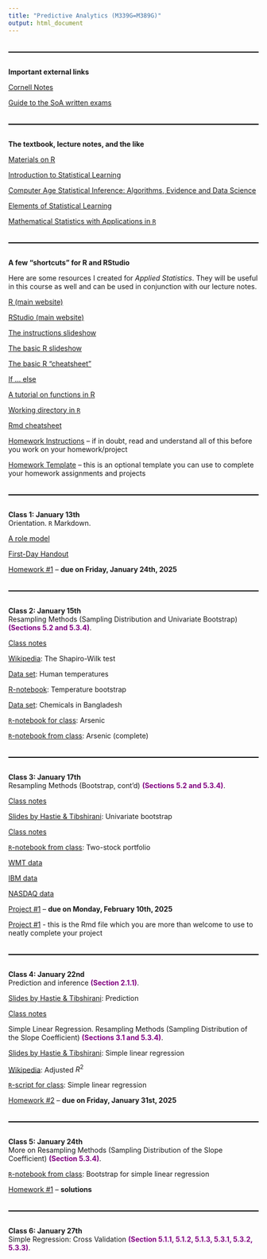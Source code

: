 ```yaml
---
title: "Predictive Analytics (M339G=M389G)"
output: html_document
---
```


<style>
  hr {
      position: relative; 
            top: 20px; 
            border: none; 
            height: 2px; 
            background: black; 
            margin-bottom: 50px; 
  }
</style>

---

**Important external links**

[Cornell Notes](http://lsc.cornell.edu/how-to-study/taking-notes/cornell-note-taking-system/)

[Guide to the SoA written exams](https://www.soa.org/globalassets/assets/files/edu/edu-guide-to-written-exam.pdf) 

---

**The textbook, lecture notes, and the like**

[Materials on R](https://mcudina.github.io/rbook/)

[Introduction to Statistical Learning](https://www.statlearning.com)

[Computer Age Statistical Inference: Algorithms, Evidence and Data Science](https://hastie.su.domains/CASI/)

[Elements of Statistical Learning](https://hastie.su.domains/ElemStatLearn/printings/ESLII_print12_toc.pdf)

[Mathematical Statistics with Applications in `R`](https://search.lib.utexas.edu/permalink/01UTAU_INST/be14ds/alma991058130777506011)

---

**A few "shortcuts" for R and RStudio**

Here are some resources I created for *Applied Statistics*. They will be useful in this course as well and can be used in conjunction with our lecture notes. 

[R (main website)](https://www.r-project.org/)

[RStudio (main website)](https://rstudio.com/)

[The instructions slideshow](instructions/m358k-R-instructions.html)

[The basic R slideshow](instructions/m358k-basic-R.html)

[The basic R "cheatsheet"](https://raw.githubusercontent.com/rstudio/cheatsheets/master/base-r.pdf)

[If ... else](https://www.datamentor.io/r-programming/if-else-statement/)

[A tutorial on functions in R](https://www.tutorialspoint.com/r/r_functions.htm)

[Working directory in `R`](https://r-coder.com/working-directory-r/)

[Rmd cheatsheet](https://www.rstudio.com/wp-content/uploads/2015/02/rmarkdown-cheatsheet.pdf)

[Homework Instructions](instructions/m358k-hw-instructions.html) -- if in doubt, read and understand all of this before you work on your homework/project

[Homework Template](instructions/homework-template.Rmd) -- this is an optional template you can use to complete your homework assignments and projects 

---

**Class 1: January 13th**<br>
Orientation. `R` Markdown.<br>

[A role model](pics/bilbo.jpeg)

[First-Day Handout](syllabus/syllabus-54255.pdf)

[Homework #1](hw/m339g-hw1-prereqs.pdf) -- **due on Friday, January 24th, 2025**

---

**Class 2: January 15th**<br>
Resampling Methods (Sampling Distribution and Univariate Bootstrap) <span style="color: purple;">**(Sections 5.2 and 5.3.4)**</span>.<br>

[Class notes](notes/m339g-confidence-intervals.pdf)

[Wikipedia](https://en.wikipedia.org/wiki/Shapiro–Wilk_test): The Shapiro-Wilk test

[Data set](code/temperatures.csv): Human temperatures

[R-notebook](code/temperature.Rmd): Temperature bootstrap

[Data set](code/bangladesh-data.csv): Chemicals in Bangladesh

[`R`-notebook for class](code/arsenic-empty.Rmd): Arsenic

[`R`-notebook from class](code/arsenic-in-class.Rmd): Arsenic (complete)

---

**Class 3: January 17th**<br>
Resampling Methods (Bootstrap, cont’d) <span style="color: purple;">**(Sections 5.2 and 5.3.4)**</span>.<br>

[Class notes](notes/m339g-two-stocks.pdf)

[Slides by Hastie & Tibshirani](slides/ch5-univariate-bootstrap.pdf): Univariate bootstrap

[Class notes](notes/m339g-multivariate-data.pdf)

[`R`-notebook from class](code/two-stock-portfolio.Rmd): Two-stock portfolio

[WMT data](data/WMT.csv)

[IBM data](data/IBM.csv)

[NASDAQ data](data/ndq.csv)

[Project #1](projects/m339g-project1-probs.pdf) -- **due on Monday, February 10th, 2025**

[Project #1](projects/m339g-project1-probs.Rmd) - this is the Rmd file which you are more than welcome to use to neatly complete your project 

---

**Class 4: January 22nd**<br>
Prediction and inference <span style="color: purple;">**(Section 2.1.1)**</span>.<br>

[Slides by Hastie & Tibshirani](slides/ch2-prediction.pdf): Prediction 

[Class notes](notes/m339g-reducible-irreducible.pdf)

Simple Linear Regression. Resampling Methods (Sampling Distribution of the Slope Coefficient) <span style="color: purple;">**(Sections 3.1 and 5.3.4)**</span>.<br>

[Slides by Hastie & Tibshirani](slides/ch3-simple-linear-regression.pdf): Simple linear regression

[Wikipedia](https://en.wikipedia.org/wiki/Coefficient_of_determination#Adjusted_R2): Adjusted $R^2$

[`R`-script for class](code/slr-conf-ints.R): Simple linear regression

[Homework #2](hw/m339g-hw2-regression.pdf) -- **due on Friday, January 31st, 2025**

---

**Class 5: January 24th**<br>
More on Resampling Methods (Sampling Distribution of the Slope Coefficient) <span style="color: purple;">**(Section 5.3.4)**</span>.<br>

[`R`-notebook from class](code/slr-coeffs.Rmd): Bootstrap for simple linear regression

[Homework #1](hw/m339g-hw1-prereqs-solns.pdf) -- **solutions**

<!--
[Homework #3](hw/m339g-hw3-slr.pdf) -- **due on Friday, September 20th, 2024**
-->

---

**Class 6: January 27th**<br>
Simple Regression: Cross Validation <span style="color: purple;">**(Section 5.1.1, 5.1.2, 5.1.3, 5.3.1, 5.3.2, 5.3.3)**</span>.<br>

<!--
[Class notes](notes/m339g-sept-09-2024.pdf)

[Slides by Hastie & Tibshirani](slides/ch5-crossvalidation.pdf): Cross-validation 

[`R`-notebook from class](code/cars-validation.Rmd): Cross-validation for simple linear regression

---

**Class 7: September 11th**<br>
Multiple linear regression <span style="color: purple;">**(Section 3.2.1)**</span>.<br>

[Slides by Hastie & Tibshirani](slides/ch3-multiple-linear-regression-intro.pdf): Multiple linear regression 

[Class notes](notes/m339g-sept-11-2024.pdf)

[`R`-notebook from class](code/mlr.Rmd): Multiple linear regression

[Wikipedia](https://en.wikipedia.org/wiki/Projection_matrix): Projection matrix

[Wikipedia](https://en.wikipedia.org/wiki/Leverage_(statistics)): Leverage

---

**Class 8: September 13th**<br>
Multiple linear regression (cont'd) <span style="color: purple;">**(Section 3.2.1)**</span>.<br>

[Class notes](notes/m339g-sept-13-2024.pdf)

[`R`-script from class](code/F-distn.R): The $F-$distribution

[Slides by Hastie & Tibshirani](slides/ch3-mlr-contd.pdf): Multiple linear regression (cont'd) 

[Wikipedia](https://en.wikipedia.org/wiki/Mallows%27s_Cp): Mallows' $C_p$

[Wikipedia](https://en.wikipedia.org/wiki/Akaike_information_criterion): Akaike information criterion

[Wikipedia](https://en.wikipedia.org/wiki/Bayesian_information_criterion): Bayesian information criterion

[Wikipedia](https://en.wikipedia.org/wiki/Coefficient_of_determination#Adjusted_R2): Adjusted $R^2$

[Code for class](code/trees-empty.Rmd): Cherry trees

[Code from class](code/trees-in-class.Rmd): Cherry trees

[Homework #2](hw/m339g-hw2-regression-solns.pdf) -- **solutions**

---

**Class 9: September 16th**<br>
Multiple linear regression (cont'd) <span style="color: purple;">**(Section 3.2.1)**</span>.<br>

[Slides by Hastie & Tibshirani](slides/ch3-mlr-hierarchy.pdf): Multiple linear regression (cont'd) 

[Data for class](code/mustangs.csv): Mustangs

[Code from class](code/mustangs.Rmd): Mustangs

[Homework #4](hw/m339g-hw4-F.pdf) -- **due on Friday, September 27th, 2024**

---

**Class 10: September 18th**<br>
Splines <span style="color: purple;">**(Section 7.4)**</span>.<br>

[Slides by Hastie & Tibshirani](slides/ch7-linear-splines.pdf): Intro to Splines 

[Data for class](code/salesadv.csv): Sales

[Code for class](code/ads.Rmd): Ads

[Slides by Hastie & Tibshirani](slides/ch7-cubic-splines.pdf): Cubic Splines

[Class notes](notes/m339g-sept-16-2024.pdf)

[`R`-notebook from class](code/splines.Rmd): Splines 

---

**Class 11: September 20th**<br>
More on splines <span style="color: purple;">**(Section 7.4)**</span>.<br>

[Code for class](code/splines-validation.Rmd): Splines with validation

The Trade-Off Between Prediction Accuracy and Model Interpretability <span style="color: purple;">**(Section 2.1.3)**</span>.<br>

[Wikipedia](https://en.wikipedia.org/wiki/Thin_plate_spline): Thin-plate spline

[Slides by Hastie & Tibshirani](slides/ch2-interpretability.pdf): Bias-variance trade-off and interpretability

[Homework #3](hw/m339g-hw3-slr-solns.pdf) -- **solutions**

---

**Class 12: September 23rd**<br>
Regression vs Classification Problems <span style="color: purple;">**(Section 2.1.5)**</span>.<br>

[Slides by Hastie & Tibshirani](slides/ch3-dummies.pdf): Qualitative/categorical predictors

[`R`-notebook for class](code/carseats-dummies.Rmd): Qualitative/categorical predictors

[Class notes](notes/m339g-sept-20-2024.pdf)

[Slides by Hastie & Tibshirani](slides/ch2-classification.pdf): Approaches to classification

---

**Class 13: September 25th**<br>
Logistic regression <span style="color: purple;">**(Sections 4.2, 4.3)**</span>.<br>

[Slides by Hastie & Tibshirani](slides/ch4-classification.pdf): Logistic regression

[Wikipedia](https://en.wikipedia.org/wiki/Stock_market_index): Stock market index

[`R`-notebook for class](code/stocks-logistic-reg.Rmd): Logistic regression with the stock market

---

**Class 14: September 27th**<br>
More on Logistic regression <span style="color: purple;">**(Section 4.3)**</span>.<br>

[`R`-notebook for class](code/med-school.Rmd): Logistic regression with medical school

[Class notes](notes/m339g-sept-25-2024.pdf)

[Slides by Hastie & Tibshirani](slides/ch4-multi-logistic.pdf): Logistic regression with multiple response categories

[Data for class](code/hsbdemo.csv): School choice

[`R`-notebook for class](code/vocation.Rmd): Multiclass logistic regression 

[Homework #4](hw/m339g-hw4-F-solns.pdf) -- **solutions**

[Homework #5](hw/m339g-hw5-logistic.pdf) -- **due on Friday, October 4th, 2024**

[Homework #6](hw/m339g-hw6-sample-one.pdf) -- **due on Friday, October 11th, 2024**

---

**Class 15: September 30th**<br>
K-Nearest Neighbors <span style="color: purple;">**(Section 2.2.3, 4.7.6)**</span>.<br>

[`R`-notebook for class](code/knn-caravans.Rmd): KNN for insurance policies

<!--
[`R`-notebook for class](code/knn-horseshoe.Rmd): KNN for horseshoe crabs

[A KNN Tutorial](https://quantdev.ssri.psu.edu/sites/qdev/files/kNN_tutorial.html): Also has the `caret` package implementation

---
 
**Class 16: October 2nd**<br>
Collinearity <span style="color: purple;">**(Section 3.3.3)**</span>.<br>

[`R`-notebook for class](code/collinearity.Rmd): Simulated collinearity

[Class notes](notes/m339g-sept-30-2024.pdf)

[`R`-notebook for class](code/vif.Rmd): Variance inflation factor

[Class notes](notes/m339g-oct-02-2024.pdf)

---

**Class 17: October 4th**<br>
Supervised vs Unsupervised Learning  <span style="color: purple;">**(Section 2.1.4)**</span>.<br>

[Slides by Hastie & Tibshirani](slides/ch1-supervised-unsupervised.pdf): Supervised vs. unsupervised learning

K-Means Clustering <span style="color: purple;">**(Section 12.4.1)**</span>.<br>

[Slides by Hastie & Tibshirani](slides/ch12-clustering.pdf): K-Means Clustering 

[Towards Data Science](https://towardsdatascience.com/three-versions-of-k-means-cf939b65f4ea): K-Means Clustering

[Medium](https://medium.com/analytics-vidhya/comparison-of-initialization-strategies-for-k-means-d5ddd8b0350e): More on Initialization for K-Means Clustering

[UC Irvine MLR](https://archive.ics.uci.edu/dataset/267/banknote+authentication): Data documentation with expanded data set

[Data for class](code/banknotes.csv): Banknotes

[Code for class](code/banknotes-k-means.Rmd): K-Means Clustering

[Homework #5](hw/m339g-hw5-logistic-solns.pdf) -- **solutions**

[Homework #7](hw/m339g-hw7-k-means.pdf) -- **due on Friday, October 25th, 2024**

---

**Class 18: October 7th**<br>
Singular value decomposition <span style="color: purple;">**(Section 12.2)**</span>.<br>

[Slides by Hastie & Tibshirani](slides/ch12-intro.pdf): Introduction to PCA

[Class notes](notes/m339g-oct-04-2024.pdf)

[YouTube](https://youtu.be/rYz83XPxiZo?si=nkvOk6GNor638x29): A beautiful lecture by Prof. Gilbert Strang

[Extra Credit Homework](hw/m339g-ec-hw-svd.pdf) -- **due on Wednesday, October 23rd, 2024**

---

**Class 19: October 9th**<br>
Principal component analysis (PCA) <span style="color: purple;">**(Section 12.2)**</span>.<br>

[Slides by Hastie & Tibshirani](slides/ch12-pca.pdf): PCA

[`R`-notebook for class](code/pca.Rmd): Principal component analysis

[Data for class](code/housepriceall.csv): Houses

[`R`-notebook for class](code/pca-houses.Rmd): Principal component analysis for houses

---

**Class 20: October 11th**<br>
Principal components regression <span style="color: purple;">**(Section 6.3.1)**</span>.<br>

[Slides by Hastie & Tibshirani](slides/ch6-pcr.pdf): PCR

[Homework #6](hw/m339g-hw6-sample-one-solns.pdf) -- **solutions**

---

**Class 21: October 14th**<br>
More about the principal components regression <span style="color: purple;">**(Section 6.3.1)**</span>.<br>

[`R`-notebook for class](code/pcr.Rmd): Principal component regression

[`R`-notebook for class](code/pcr-seat-position.Rmd): Principal component regression on seat positions

[In-Term One](exams/m339g-one-topics.pdf): Topics

[Practice for In-Term One](exams/m339g-one-sample-probs.pdf) -- **problems** 

[Practice for In-Term One](exams/m339g-one-sample-solns.pdf) -- **solutions** 

---

**Class 22: October 16th**<br>
<span style="color: red;">**In-Term One**</span><br>

[In-Term One](exams/m339g-one-solns.pdf) -- **solutions** 

---

**Class 23: October 18th**<br>
<!--
Review of categorical predictors and logistic regression.<br>

[Class notes](notes/m339g-mar-01-2024.pdf)

Principal components analysis and clustering <span style="color: purple;">**(Section 12.2 and 12.4.1)**</span>.<br>

[UC Irvine MLR](https://archive.ics.uci.edu/dataset/236/seeds): Documentation for the `seeds` data set 

[Data set](code/seeds_dataset.csv)

[`R`-notebook for class](code/pca-kmeans.Rmd): Principal component analysis with K-means

[Project #2](projects/m339g-project2-probs.pdf) -- **due on Monday, November 11th, 2024**

[Project #2](projects/m339g-project2-probs.Rmd) - this is the Rmd file which you are more than welcome to use to neatly complete your project 


---

**Class 24: October 21st**<br>
Linear discriminant analysis <span style="color: purple;">**(Section 4.4.1)**</span>.<br>

[Class notes](notes/m339g-oct-18-2024.pdf)

[Slides by Hastie & Tibshirani](slides/ch4-lda-intro.pdf): Linear discriminant analysis for $p=1$

[Class notes](notes/m339g-oct-21-2024.pdf)

---

**Class 25: October 23rd**<br>
More on LDA <span style="color: purple;">**(Section 4.4.1)**</span>.<br>

[Class notes](notes/m339g-oct-23-2024.pdf)

---

**Class 26: October 25th**<br>
Bivariate normal distribution.<br> 

[Mathematica demonstration](https://demonstrations.wolfram.com/TheBivariateNormalDistribution/): The Bivariate Normal Distribution

[Mathematica demonstration](https://demonstrations.wolfram.com/TheBivariateNormalAndConditionalDistributions/): The Bivariate Normal and Conditional Distributions

[Class notes](notes/m339g-oct-25-2024.pdf)

[Homework #7](hw/m339g-hw7-k-means-solns.pdf) -- **solutions**

---

**Class 27: October 28th**<br>
Multivariate normal distribution.<br> 

[Class notes](notes/m339g-oct-28-2024.pdf)

---

**Class 28: October 30th**<br>
More on the linear discriminant analysis, quadratic discriminant analysis, naive Bayes <span style="color: purple;">**(Section 4.4.1)**</span>.<br>

[Slides by Hastie & Tibshirani](slides/ch4-lda.pdf): More on linear discriminant analysis 


---

**Class 29: November 1st**<br>
More on the linear discriminant analysis, quadratic discriminant analysis, naive Bayes <span style="color: purple;">**(Section 4.4.1)**</span>.<br>

[Slides by Hastie & Tibshirani](slides/ch4-lda.pdf): More on linear discriminant analysis 

[`R`-notebook for class](code/lda.Rmd): LDA, QDA, and Naive Bayes

[`partimat`](https://www.rdocumentation.org/packages/klaR/versions/1.7-3/topics/partimat): Documentation

[`R`-notebook for class](code/lda-banknotes.Rmd): Partition plots

[Homework #8](hw/m339g-hw8-lda-qda.pdf) -- **due on Friday, November 8th, 2024**

[Project #3](projects/m339g-project3-probs.pdf) -- **due on Monday, December 9th, 2024**

[Project #3](projects/m339g-project3-probs.Rmd) - this is the Rmd file which you are more than welcome to use to neatly complete your project 

---

**Class 30: November 4th**<br>
Tree-based regression <span style="color: purple;">**(Section 8.1.1)**</span>.<br>

[Slides by Hastie & Tibshirani](slides/ch8-tree-based-regression.pdf): Tree-based regression

[Homework #9](hw/m339g-hw9-reg-trees.pdf) -- **due on Friday, November 15th, 2024**

---

**Class 31: November 6th**<br>
More on tree-based regression <span style="color: purple;">**(Section 8.1.1)**</span>.<br>

[Problem packet](problem-sets/m339g-regression-trees.pdf)

[Class notes](notes/m339g-apr-01-2024.pdf): Regression trees.

Tree-based regression: pruning <span style="color: purple;">**(Section 8.1.1)**</span>.<br>

[Slides by Hastie & Tibshirani](slides/ch8-pruning.pdf): Tree-based regression (pruning)

[Problem packet](problem-sets/m339g-pruning-classification.pdf)

[Class notes](notes/m339g-nov-04-2024.pdf): Pruning.

[`tree` documentation](https://cran.r-project.org/web/packages/tree/tree.pdf)

[`R`-notebook for class](code/regression-trees.Rmd): Regression trees

Classification trees <span style="color: purple;">**(Section 8.1.2)**</span>.<br>

[Slides by Hastie & Tibshirani](slides/ch8-classification-trees.pdf): Tree-based classification

[`R`-notebook for class](code/classification-trees.Rmd): Classification trees

[Class notes](notes/m339g-nov-06-2024.pdf): Classification trees.

[Homework #10](hw/m339g-hw10-class-trees.pdf) -- **due on Friday, November 22nd, 2024**

---

**Class 32: November 8th**<br>
Even more on decision trees <span style="color: purple;">**(Sections 8.1.3 and 8.1.4)**</span>.<br>

[Class notes](notes/m339g-nov-08-2024.pdf): Classification trees.

[Slides by Hastie & Tibshirani](slides/ch8-single-tree-epilogue.pdf): Tree-based methods pros and cons

Bagging <span style="color: purple;">**(Section 8.2.1)**</span>.<br>

[Slides by Hastie & Tibshirani](slides/ch8-bagging.pdf): Bagging

[`R`-script from class](code/0-632.R): 0.632 

[Homework #8](hw/m339g-hw8-lda-qda-solns.pdf) -- **solutions**

---

**Class 33: November 11th**<br>
Random forests <span style="color: purple;">**(Section 8.2.2)**</span>.<br>

[Slides by Hastie & Tibshirani](slides/ch8-random-forests.pdf): Random forests

[Problem](problem-sets/srm-sample-p39.pdf)

[Class notes](notes/m339g-nov-11-2024.pdf): 0.632. Random forests.

Boosting <span style="color: purple;">**(Section 8.2.3)**</span>.<br>

[Slides by Hastie & Tibshirani](slides/ch8-boosting.pdf): Random forests

[Homework #11](hw/m339g-hw11-more-trees.pdf) -- **due on Friday, December 6th, 2024**

More on bagging, random forests, and boosting <span style="color: purple;">**(Section 8.3.3)**</span>.<br>

[`R`-notebook for class](code/bagging-random-forests.Rmd): Bagging, random forests, boosting. 


---

**Class 34: November 13th**<br>
Lines, planes, hyperplanes.<br>

[Class notes](notes/m339g-apr-15-2024.pdf): Hyperplanes.

---

**Class 35: November 15th**<br>
Maximal margin classifier <span style="color: purple;">**(Section 9.1)**</span>.<br>

[Slides by Hastie & Tibshirani](slides/ch9-maximal-margin-classifier.pdf): Maximal margin classifier

[Class notes](notes/m339g-apr-17-2024.pdf): Hyperplanes. Lagrange multipliers.

[In-Term Two](exams/m339g-two-topics.pdf): Topics

[Practice for In-Term Two](exams/m339g-two-sample-probs.pdf) -- **problems** 

[Practice for In-Term Two](exams/m339g-two-sample-solns.pdf) -- **solutions** 

[Homework #9](hw/m339g-hw9-reg-trees-solns.pdf) -- **solutions**

---

**Class 36: November 18th**<br>
More on the maximal margin classifier <span style="color: purple;">**(Section 9.1)**</span>.<br>

[Class notes](notes/m339g-nov-18-2024.pdf): Maximal margin classifier.

---

**Class 37: November 20th**<br>
Support vector classifier <span style="color: purple;">**(Section 9.2)**</span>.<br>

[Class notes](notes/m339g-nov-20-2024.pdf): Maximal margin classifier.

[Slides by Hastie & Tibshirani](slides/ch9-support-vector-classifier.pdf): Support vector classifier

[Class notes](notes/m339g-nov-22-2024.pdf): Support vector classifier. 

---

**Class 38: November 22nd**<br>
More on the support vector classifier <span style="color: purple;">**(Section 9.2)**</span>.<br>

[`R`-notebook for class](code/support-vector-classifier.Rmd): Support vector classifier. 

Support vector machines <span style="color: purple;">**(Section 9.3)**</span>.<br>

[Slides by Hastie & Tibshirani](slides/ch9-nonlinearity.pdf): Inspiration for support vector machines

[Slides by Hastie & Tibshirani](slides/ch9-svm.pdf): Support vector machines

[Homework #10](hw/m339g-hw10-class-trees-solns.pdf) -- **solutions**

[The Final Project](projects/m339g-final-project-probs.pdf) -- **due on Monday, December 16th, 2024**

[The Final Project](projects/m339g-final-project-probs.Rmd) - this is the Rmd file which you are more than welcome to use to neatly complete your project 

---

**Class 39: December 2nd**<br>
A Quick Review of Hypothesis Testing <span style="color: purple;">**(Section 13.1)**</span>.<br>

[Slides by James & Witten](slides/ch13-quick-hypothesis.pdf): Review of Hypothesis Testing

[`R`-script from class](code/single-hypothesis.R)

---

**Class 40: December 4th**<br>
<span style="color: red;">**In-Term Two**</span><br>

[In-Term Two](exams/m339g-two-solns.pdf) -- **solutions** 

---

**Class 41: December 6th**<br>
The Challenge of Multiple Testing <span style="color: purple;">**(Section 13.2)**</span>.<br>

[Slides by James & Witten](slides/ch13-multiple-testing.pdf): Multiple Testing

[Homework #11](hw/m339g-hw11-more-trees-solns.pdf) -- **solutions**

---

**Class 42: December 9th**<br>
The False Discovery Rate <span style="color: purple;">**(Section 13.4)**</span>.<br>

[Slides by James & Witten](slides/ch13-false-discovery-rate.pdf): False Discovery Rate

---

A [blog post](https://fivethirtyeight.com/features/science-isnt-broken/#part1) on **p-hacking** with an interactive component (pardon the expletives!)
-->
